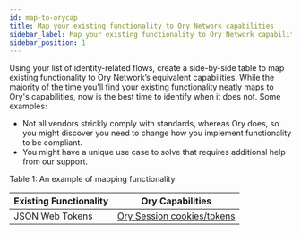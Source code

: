 ```yaml
---
id: map-to-orycap
title: Map your existing functionality to Ory Network capabilities
sidebar_label: Map your existing functionality to Ory Network capabilities
sidebar_position: 1
---
```


Using your list of identity-related flows, create a side-by-side table to map existing functionality to Ory Network’s equivalent 
capabilities. While the majority of the time you'll find your existing functionality neatly maps to Ory's capabilities, now is the best time to
identify when it does not. Some examples:

- Not all vendors strickly comply with standards, whereas Ory does, so you might discover you need to
change how you implement functionality to be compliant. 
- You might have a unique use case to solve that requires additional help from our support.

Table 1: An example of mapping functionality

| Existing Functionality | Ory Capabilities |
|---|---|
| JSON Web Tokens | [Ory Session cookies/tokens](https://www.ory.sh/docs/identities/session-to-jwt-cors)|
